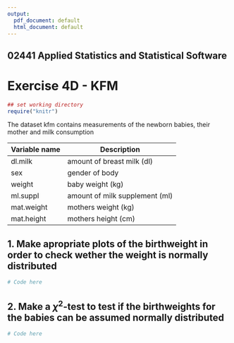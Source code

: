 ```yaml
---
output:
  pdf_document: default
  html_document: default
---
```


## 02441 Applied Statistics and Statistical Software 
# Exercise 4D - KFM


```r
## set working directory
require("knitr")
```
The dataset kfm contains measurements of the newborn babies, their mother and milk consumption

Variable name | Description
------------- | -------------
dl.milk | amount of breast milk (dl)
sex | gender of body
weight | baby weight (kg)
ml.suppl | amount of milk supplement (ml)
mat.weight | mothers weight (kg)
mat.height | mothers height (cm)

## 1. Make apropriate plots of the birthweight in order to check wether the weight is normally distributed

```r
# Code here
```

## 2. Make a $\chi^2$-test to test if the birthweights for the babies can be assumed normally distributed

```r
# Code here
```

